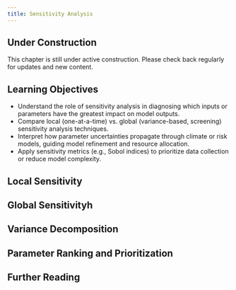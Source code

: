 ```yaml
---
title: Sensitivity Analysis
---
```


::: {.callout-note}
## Under Construction
This chapter is still under active construction. Please check back regularly for updates and new content.
:::

::: {.callout-tip}
## Learning Objectives

- Understand the role of sensitivity analysis in diagnosing which inputs or parameters have the greatest impact on model outputs.
- Compare local (one-at-a-time) vs. global (variance-based, screening) sensitivity analysis techniques.
- Interpret how parameter uncertainties propagate through climate or risk models, guiding model refinement and resource allocation.
- Apply sensitivity metrics (e.g., Sobol indices) to prioritize data collection or reduce model complexity.
:::

## Local Sensitivity

## Global Sensitivityh

## Variance Decomposition

## Parameter Ranking and Prioritization

## Further Reading {.unnumbered}